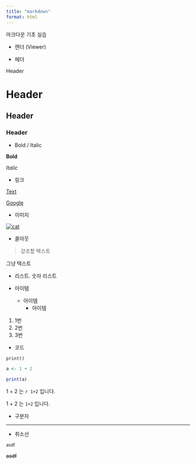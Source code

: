 ```yaml
---
title: "markdown"
format: html
---
```


마크다운 기초 실습

- 렌더 (Viewer)

- 헤더

Header

# Header

## Header

### Header

- Bold / Italic

**Bold**

*Italic*

- 링크

[Text](Link)

[Google](https://google.com)

- 이미지

[![cat](https://i.namu.wiki/i/PagwakcE00JZaGpEvXym79-IMvKFBmdqOBlq778J-bvJMwz15lDLleTKc56S2wwcRcaEm3FZZ4EtniRa5bXdeQ.webp)](https://google.com)

- 콜아웃 

> 강조할 텍스트

그냥 텍스트

- 리스트. 숫자 리스트

- 아이템
  - 아이템
    - 아이템

1. 1번
2. 2번
3. 3번

- 코드

`print()`

```r

a <- 1 + 2

print(a)

```

1 + 2 는 `r 1+2` 입니다.

1 + 2 는 `1+2` 입니다.

- 구분자

---

- 취소선

~asdf~

~~asdf~~